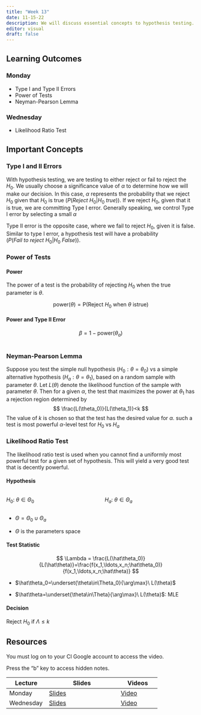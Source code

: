 ```yaml
---
title: "Week 13"
date: 11-15-22
description: We will discuss essential concepts to hypothesis testing.
editor: visual
draft: false
---
```


## Learning Outcomes

### Monday

-   Type I and Type II Errors
-   Power of Tests
-   Neyman-Pearson Lemma

### Wednesday

-   Likelihood Ratio Test

## Important Concepts

### Type I and II Errors

With hypothesis testing, we are testing to either reject or fail to reject the $H_0$. We usually choose a significance value of $\alpha$ to determine how we will make our decision. In this case, $\alpha$ represents the probability that we reject $H_0$ given that $H_0$ is true ($P(Reject\ H_0| H_0\ true)$). If we reject $H_0$, given that it is true, we are committing Type I error. Generally speaking, we control Type I error by selecting a small $\alpha$

Type II error is the opposite case, where we fail to reject $H_0$, given it is false. Similar to type I error, a hypothesis test will have a probability ($P(Fail\ to\ reject\ H_0|H_0\ False)$).

### Power of Tests

#### Power

The power of a test is the probability of rejecting $H_0$ when the true parameter is $\theta$.

$$
\mathrm{power}(\theta) = \mathrm P(\mathrm{Reject}\ H_0\ \mathrm{when}\ \theta\ \mathrm{is true}) 
$$

#### Power and Type II Error

$$
\beta = 1 - \mathrm{power}(\theta_a)
$$

# 

### Neyman-Pearson Lemma

Suppose you test the simple null hypothesis ($H_0: \theta=\theta_0$) vs a simple alternative hypothesis ($H_a: \theta=\theta_1$), based on a random sample with parameter $\theta$. Let $L(\theta)$ denote the likelihood function of the sample with parameter $\theta$. Then for a given $\alpha$, the test that maximizes the power at $\theta_1$ has a rejection region determined by $$
\frac{L(\theta_0)}{L(\theta_1)}<k
$$The value of $k$ is chosen so that the test has the desired value for $\alpha$. such a test is most powerful $\alpha$-level test for $H_0$ vs $H_a$

### Likelihood Ratio Test

The likelihood ratio test is used when you cannot find a uniformly most powerful test for a given set of hypothesis. This will yield a very good test that is decently powerful.

#### Hypothesis

::: columns
::: {.column width="40%"}
$H_0:\ \theta\in\Theta_0$
:::

::: {.column width="40%"}
$H_a:\ \theta\in\Theta_a$
:::
:::

-   $\Theta = \Theta_0\cup\Theta_a$

-   $\Theta$ is the parameters space

#### Test Statistic

$$
\Lambda = \frac{L(\hat\theta_0)}{L(\hat\theta)}=\frac{f(x_1,\ldots,x_n;\hat\theta_0)}{f(x_1,\ldots,x_n;\hat\theta)}
$$

-   $\hat\theta_0=\underset{\theta\in\Theta_0}{\arg\max}\ L(\theta)$

-   $\hat\theta=\underset{\theta\in\Theta}{\arg\max}\ L(\theta)$: MLE

#### Decision

Reject $H_0$ if $\Lambda\le k$

## Resources

You must log on to your CI Google account to access the video.

Press the "b" key to access hidden notes.

| Lecture   | Slides                                                             | Videos                                |
|-------------------|----------------------------------|-------------------|
| Monday    | [Slides](https://m453.inqs.info/files/Lecture_15_class/index.html) | [Video](https://youtu.be/U42gpCH47Ns) |
| Wednesday | [Slides](https://m453.inqs.info/files/Lecture_16_class/index.html) | [Video](https://youtu.be/xfrmVYdNuqU) |

